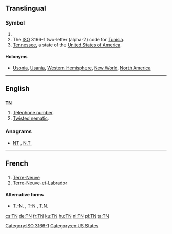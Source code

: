 {{also|.tn|T.-N.}}
==Translingual==

===Symbol===
{{head|mul|symbol}}

# {{SI-unit-abb|tera|newton|[[force]]}}
# The [[ISO]] 3166-1 two-letter (alpha-2) code for [[Tunisia]].
# [[Tennessee]], a state of the [[United States of America]].

====Holonyms====
*[[Usonia]], [[Usania]], [[Western Hemisphere]], [[New World]], [[North America]]

[[Category:ISO 3166-1]]

----

==English==

==={{initialism-old|en}}===
'''TN'''

# [[telephone number|Telephone number]].
# [[twisted nematic|Twisted nematic]].<!-- A type of LCD displays -->

===Anagrams===
* [[NT#English|NT]] , [[N.T.#English|N.T.]]

[[Category:en:US States]]

----

==French==

==={{abbreviation-old|fr}}===
{{head|fr|abbreviation}}

# [[Terre-Neuve]]
# [[Terre-Neuve-et-Labrador]]

====Alternative forms====
* [[T.-N.]] , [[T-N]] , [[T.N.]]

[[cs:TN]]
[[de:TN]]
[[fr:TN]]
[[ku:TN]]
[[hu:TN]]
[[nl:TN]]
[[pl:TN]]
[[ta:TN]]